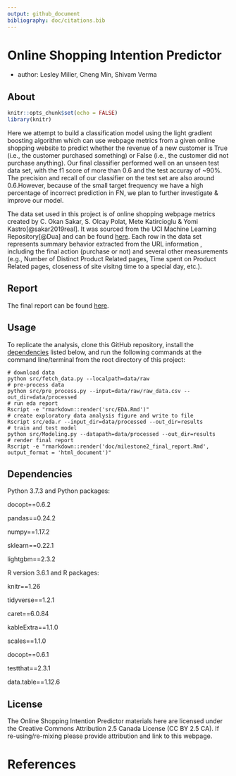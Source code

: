 ```yaml
---
output: github_document
bibliography: doc/citations.bib
---
```


# Online Shopping Intention Predictor
- author: Lesley Miller, Cheng Min, Shivam Verma

## About
```r
knitr::opts_chunk$set(echo = FALSE)
library(knitr)
```

Here we attempt to build a classification model using the light gradient boosting algorithm which can use webpage metrics from a given online shopping website to predict whether the revenue of a new customer is True (i.e., the customer purchased something) or False (i.e., the customer did not purchase anything). Our final classifier performed well on an unseen test data set, with the f1 score of more than $0.6$ and the test accuray of ~$90$%. The precision and recall of our classifier on the test set are also around $0.6$.However, because of the small target frequency we have a high percentage of incorrect prediction in FN, we plan to further investigate & improve our model.


The data set used in this project is of online shopping webpage metrics created by C. Okan Sakar, S. Olcay Polat, Mete Katircioglu & Yomi Kastro[@sakar2019real]. It was sourced from the UCI Machine Learning Repository[@Dua] and can be found [here](https://archive.ics.uci.edu/ml/datasets/Online+Shoppers+Purchasing+Intention+Dataset). Each row in the data set represents summary behavior extracted from the URL information , including the final action (purchase or not) and several other measurements (e.g., Number of Distinct Product Related pages, Time spent on Product Related pages, closeness of site visitng time to a special day, etc.). 

## Report
The final report can be found [here](https://ubc-mds.github.io/DSCI522_309/doc/milestone2_final_report.html).

## Usage

To replicate the analysis, clone this GitHub repository, install the [dependencies](#dependencies) listed below, and run the following commands at the command line/terminal from the root directory of this project:

```
# download data
python src/fetch_data.py --localpath=data/raw
# pre-process data 
python src/pre_process.py --input=data/raw/raw_data.csv --out_dir=data/processed 
# run eda report
Rscript -e "rmarkdown::render('src/EDA.Rmd')"
# create exploratory data analysis figure and write to file 
Rscript src/eda.r --input_dir=data/processed --out_dir=results
# train and test model
python src/Modeling.py --datapath=data/processed --out_dir=results
# render final report
Rscript -e "rmarkdown::render('doc/milestone2_final_report.Rmd', output_format = 'html_document')"
```

## Dependencies
Python 3.7.3 and Python packages:

docopt==0.6.2

pandas==0.24.2

numpy==1.17.2

sklearn==0.22.1

lightgbm==2.3.2

R version 3.6.1 and R packages:

knitr==1.26

tidyverse==1.2.1

caret==6.0.84

kableExtra==1.1.0

scales==1.1.0

docopt==0.6.1

testthat==2.3.1

data.table==1.12.6
  
## License
The Online Shopping Intention Predictor materials here are licensed under the Creative Commons Attribution 2.5 Canada License (CC BY 2.5 CA). If re-using/re-mixing please provide attribution and link to this webpage.

# References